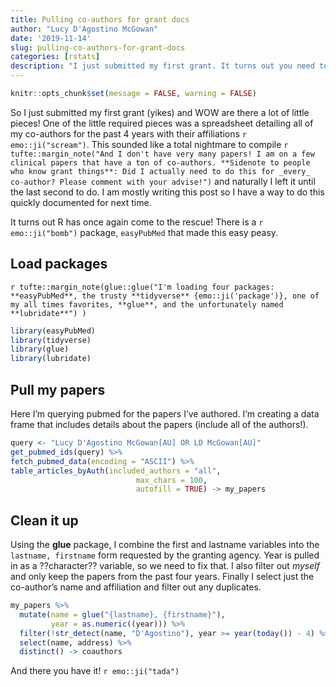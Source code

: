 ```yaml
---
title: Pulling co-authors for grant docs
author: "Lucy D'Agostino McGowan"
date: '2019-11-14'
slug: pulling-co-authors-for-grant-docs
categories: [rstats]
description: "I just submitted my first grant. It turns out you need tons of little things when you submit a grant (who knew!) and one of the little things is a list of all of the coauthors you've published with in the past four years. Instead of tracking that down, I automated the process using R and then stuck the code here so I have it for next time!"
---
```


```r
knitr::opts_chunk$set(message = FALSE, warning = FALSE)
```

So I just submitted my first grant (yikes) and WOW are there a lot of little pieces! One of the little required pieces was a spreadsheet detailing all of my co-authors for the past 4 years with their affiliations `r emo::ji("scream")`. This sounded like a total nightmare to compile `r tufte::margin_note("And I don't have very many papers! I am on a few clinical papers that have a ton of co-authors. **Sidenote to people who know grant things**: Did I actually need to do this for _every_ co-author? Please comment with your advise!")` and naturally I left it until the last second to do. I am mostly writing this post so I have a way to do this quickly documented for next time. 

It turns out R has once again come to the rescue! There is a `r emo::ji("bomb")` package, `easyPubMed` that made this easy peasy.  

## Load packages

`r tufte::margin_note(glue::glue("I'm loading four packages: **easyPubMed**, the trusty **tidyverse** {emo::ji('package')}, one of my all times favorites, **glue**, and the unfortunately named **lubridate**") )`

```r
library(easyPubMed) 
library(tidyverse)
library(glue)
library(lubridate)
```

## Pull my papers

Here I'm querying pubmed for the papers I've authored. I'm creating a data frame that includes details about the papers (include all of the authors!).

```r
query <- "Lucy D'Agostino McGowan[AU] OR LD McGowan[AU]"
get_pubmed_ids(query) %>%
fetch_pubmed_data(encoding = "ASCII") %>%
table_articles_byAuth(included_authors = "all", 
                            max_chars = 100, 
                            autofill = TRUE) -> my_papers
```

## Clean it up

Using the **glue** package, I combine the first and lastname variables into the `lastname, firstname` form requested by the granting agency. Year is pulled in as a ??character?? variable, so we need to fix that. I also filter out _myself_ and only keep the papers from the past four years. Finally I select just the co-author's name and affiliation and filter out any duplicates.

```r
my_papers %>%
  mutate(name = glue("{lastname}, {firstname}"),
         year = as.numeric((year))) %>%
  filter(!str_detect(name, "D'Agostino"), year >= year(today()) - 4) %>%
  select(name, address) %>%
  distinct() -> coauthors
```

And there you have it! `r emo::ji("tada")`


